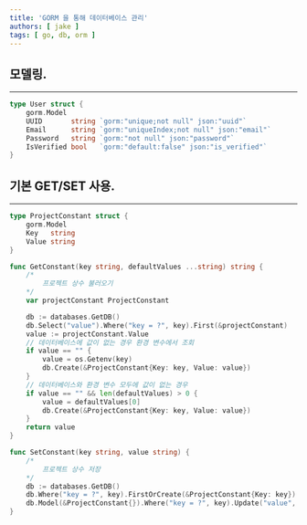 ```yaml
---
title: 'GORM 을 통해 데이터베이스 관리'
authors: [ jake ]
tags: [ go, db, orm ]
---
```


## 모델링.

---

```go
type User struct {
	gorm.Model
	UUID       string `gorm:"unique;not null" json:"uuid"`
	Email      string `gorm:"uniqueIndex;not null" json:"email"`
	Password   string `gorm:"not null" json:"password"`
	IsVerified bool   `gorm:"default:false" json:"is_verified"`
}
```

## 기본 GET/SET 사용.

---

```go
type ProjectConstant struct {
	gorm.Model
	Key   string
	Value string
}

func GetConstant(key string, defaultValues ...string) string {
	/*
		프로젝트 상수 불러오기
	*/
	var projectConstant ProjectConstant

	db := databases.GetDB()
	db.Select("value").Where("key = ?", key).First(&projectConstant)
	value := projectConstant.Value
	// 데이터베이스에 값이 없는 경우 환경 변수에서 조회
	if value == "" {
		value = os.Getenv(key)
		db.Create(&ProjectConstant{Key: key, Value: value})
	}
	// 데이터베이스와 환경 변수 모두에 값이 없는 경우
	if value == "" && len(defaultValues) > 0 {
		value = defaultValues[0]
		db.Create(&ProjectConstant{Key: key, Value: value})
	}
	return value
}

func SetConstant(key string, value string) {
	/*
		프로젝트 상수 저장
	*/
	db := databases.GetDB()
	db.Where("key = ?", key).FirstOrCreate(&ProjectConstant{Key: key})
	db.Model(&ProjectConstant{}).Where("key = ?", key).Update("value", value)
}
```